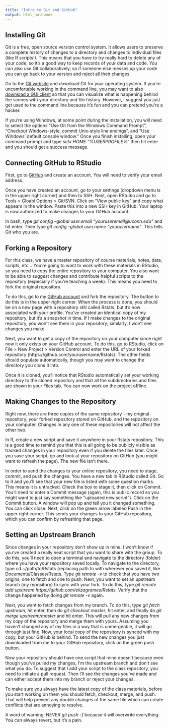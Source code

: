 ```yaml
---
title: "Intro to Git and GitHub"
output: html_notebook
---
```


<h2>Installing Git</h2>

Git is a free, open source version control system. It allows users to preserve a complete history of changes to a directory and changes to individual files (like R scripts!). This means that you have to try really hard to delete any of your code, so it's a good way to keep records of your data and code. You can also use Git collaboratively, so if someone else messes up your code you can go back to your version and reject all their changes. 

Go to the [Git website](https://git-scm.com/downloads) and download Git for your operating system. If you're uncomfortable working in the command line, you may want to also [download a GUI client](https://git-scm.com/downloads/guis) so that you can visualize what is happening behind the scenes with your directory and file history. However, I suggest you just get used to the command line because it's fun and you can pretend you're a hacker. 

If you're using Windows, at some point during the installation, you will need to select the options "Use Git from the Windows Command Prompt", "Checkout Windows-style, commit Unix-style line endings", and "Use Windows' default console window." Once you finish installing, open your command prompt and type <i>setx HOME "%USERPROFILE%"</i> then hit enter and you should get a success message. 

<h2>Connecting GitHub to RStudio</h2>

First, go to [GitHub](https://github.com/) and create an account. You will need to verify your email address.

Once you have created an account, go to your settings (dropdown menu is in the upper right corner) and then to SSH. Next, open RStudio and go to Tools > Gloabl Options > Git/SVN. Click on "View public key" and copy what appears in the window. Paste this into a new SSH key in GitHub. Your laptop is now authorized to make changes to your GitHub account. 

In bash, type <i>git config --global user.email "youruseremail@uconn.edu"</i> and hit enter. Then type <i>git config --global user.name "yourusername"</i>. This tells Git who you are. 

<h2>Forking a Repository</h2>
For this class, we have a master repository of course materials, notes, data, scripts, etc... You're going to want to work with these materials in RStudio, so you need to copy the entire repository to your computer. You also want to be able to suggest changes and contribute helpful scripts to the repository (especially if you're teaching a week). This means you need to fork the original repository.

To do this, go to my [GitHub account](https://github.com/elizagrames/Rstats) and fork the repository. The button to do this is in the upper right corner. When the process is done, you should be on a new page with a repository still called Rstats, but it's now associated with your profile. You've created an identical copy of my repository, but it's a snapshot in time. If I make changes to the original repository, you won't see them in your repository; similarly, I won't see changes you make. 

Next, you want to get a copy of the repository on your computer since right now it only exists on your GitHub account. To do this, go to RStudio, click on File > New Project > Version Control and enter the URL of your forked repository (https://github.com/yourusername/Rstats). The other fields should populate automatically, though you may want to change the directory you clone it into. 

Once it is cloned, you'll notice that RStudio automatically set your working directory to the cloned repository and that all the subdirectories and files are shown in your Files tab. You can now work on the project offline. 

<h2>Making Changes to the Repository</h2>

Right now, there are three copies of the same repository - my original repository, your forked repository stored on GitHub, and the repository on your computer. Changes in any one of these repositories will not affect the other two. 

In R, create a new script and save it anywhere in your Rstats repository. This is a good time to remind you that this is all going to be publicly visible as tracked changes in your repository even if you delete the files later. Once you save your script, go and look at your repository on GitHub (you might want to refresh the page). The new file isn't there. 

In order to send the changes to your online repository, you need to stage, commit, and push the changes. You have a new tab in RStudio called Git. Go to it and you'll see that your new file is listed with some question marks. This means it is untracked. Check the box to stage it, then click on Commit. You'll need to enter a Commit message (again, this is public record so you might want to just say something like "uploaded new script"). Click on the Commit button. A window will pop up and tell you it changed something. You can click close. Next, click on the green arrow labeled Push in the upper right corner. This sends your changes to your GitHub repository, which you can confirm by refreshing that page. 

<h2>Setting an Upstream Branch</h2>

Since changes in your repository don't show up in mine, I won't know if you've created a really neat script that you want to share with the group. To do this, you'll need to open a terminal and navigate to the directory (folder) where you have your repository saved locally. To navigate to the directory, type cd ~/path/to/Rstats (replacing path to with wherever you saved it, like Documents/Classes/Rstats. Type <i>git remote -v </i> to check that you have two origins, one to fetch and one to push. Next, you want to set an upstream branch (my repository) to sync with your fork. To do this, type <i>git remote add upstream https://github.com/elizagrames/Rstats.</i> Verify that the change happened by doing <i>git remote -v </i> again. 

Next, you want to fetch changes from my branch. To do this, type <i>git fetch upstream</i>, hit enter, then do <i>git checkout master</i>, hit enter, and finally do <i>git merge upstream/master</i> and hit enter. This will pull any new changes from my copy of the repository and merge them with yours. Assuming you haven't changed any of my files in a way that is unmergeable, it will go through just fine. Now, your local copy of the repository is synced with my copy, but your GitHub is behind. To send the new changes you just downloaded from me to your GitHub repository, click on the green push button. 

Now your repository should have one script that mine doesn't because even though you've pulled my changes, I'm the upstream branch and don't see what you do. To suggest that I add your script to the class repository, you need to initiate a pull request. Then I'll see the changes you've made and can either accept them into my branch or reject your changes. 

To make sure you always have the latest copy of the class materials, before you start working on them you should fetch, checkout, merge, and push. That will help prevent any double changes of the same file which can create conflicts that are annoying to resolve. 

A word of warning: NEVER <i>git push -f</i> because it will overwrite everything. You can always revert, but it's a pain. 
